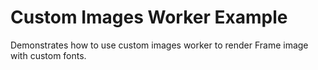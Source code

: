 
# Custom Images Worker Example

<StackblitzLink
  entrypointFile="app/examples/images-worker-custom/page.tsx"
  browserPath="/examples/images-worker-custom"
/>

Demonstrates how to use custom images worker to render Frame image with custom fonts.
